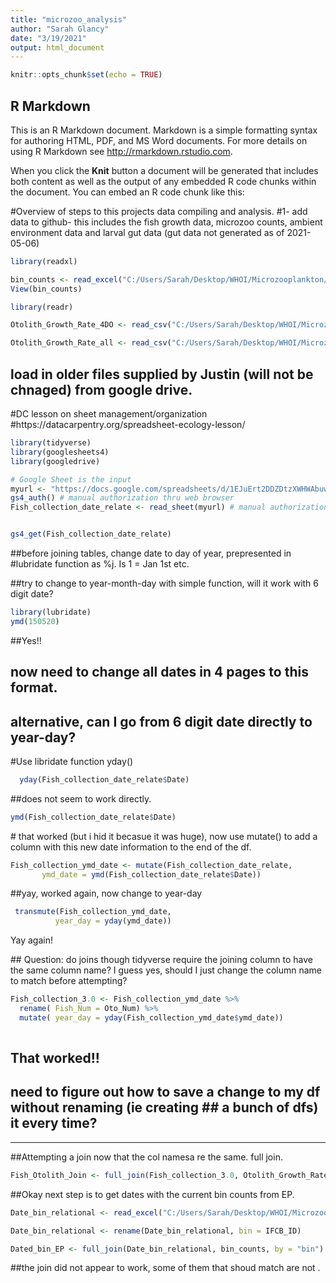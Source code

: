 ```yaml
---
title: "microzoo_analysis"
author: "Sarah Glancy"
date: "3/19/2021"
output: html_document
---
```


```r
knitr::opts_chunk$set(echo = TRUE)
```

## R Markdown

This is an R Markdown document. Markdown is a simple formatting syntax for authoring HTML, PDF, and MS Word documents. For more details on using R Markdown see <http://rmarkdown.rstudio.com>.

When you click the **Knit** button a document will be generated that includes both content as well as the output of any embedded R code chunks within the document. You can embed an R code chunk like this:

#Overview of steps to this projects data compiling and analysis. 
#1- add data to github- this includes the fish growth data, microzoo counts, ambient environment data and larval gut data (gut data not generated as of 2021-05-06)

```r

library(readxl)

bin_counts <- read_excel("C:/Users/Sarah/Desktop/WHOI/Microzooplankton/binCounts_20210506.xlsx")
View(bin_counts)

library(readr)

Otolith_Growth_Rate_4DO <- read_csv("C:/Users/Sarah/Desktop/WHOI/Microzooplankton/Otolith_Growth_Rate_4DO.csv")

Otolith_Growth_Rate_all <- read_csv("C:/Users/Sarah/Desktop/WHOI/Microzooplankton/Otolith_Growth_Rate_all.csv")

```

## load in older files supplied by Justin (will not be chnaged) from google drive. 

#DC lesson on sheet management/organization
#https://datacarpentry.org/spreadsheet-ecology-lesson/

```r
library(tidyverse)
library(googlesheets4)
library(googledrive)

# Google Sheet is the input
myurl <- "https://docs.google.com/spreadsheets/d/1EJuErt2DDZDtzXWHWAbuwS9ptBaA1lkPDLeeiBQg-KU/edit?usp=sharing" # url for googlesheet
gs4_auth() # manual authorization thru web browser
Fish_collection_date_relate <- read_sheet(myurl) # manual authorization thru web browser


gs4_get(Fish_collection_date_relate)

```

##before joining tables, change date to day of year, prepresented in #lubridate function as %j. Is 1 = Jan 1st etc. 

##try to change to year-month-day with simple function, will it work with 6 digit date?
```r
library(lubridate)
ymd(150520)
```

##Yes!!

## now need to change all dates in 4 pages to this format. 
## alternative, can I go from 6 digit date directly to year-day?
     

#Use libridate function yday() 

```r
  yday(Fish_collection_date_relate$Date)
```
  ##does not seem to work directly.
  
```r

ymd(Fish_collection_date_relate$Date)
```
  # that worked (but i hid it becasue it was huge), now use mutate() to add a column with this new date information to the end of the df. 
  
```r
Fish_collection_ymd_date <- mutate(Fish_collection_date_relate, 
       ymd_date = ymd(Fish_collection_date_relate$Date))
```
  ##yay, worked again, now change to year-day
  
```r

 transmute(Fish_collection_ymd_date, 
          year_day = yday(ymd_date))
```
  Yay again!
  
  ## Question: do joins though tidyverse require the joining column to have the same column name? I guess yes, should I just change the column name to match before attempting?
  
```r
Fish_collection_3.0 <- Fish_collection_ymd_date %>%
  rename( Fish_Num = Oto_Num) %>% 
  mutate( year_day = yday(Fish_collection_ymd_date$ymd_date))
  

```
  
## That worked!!
## need to figure out how to save a change to my df without renaming (ie creating ## a bunch of dfs) it every time? 

-----------------------------------------------

##Attempting a join now that the col namesa re the same. full join. 

```r
Fish_Otolith_Join <- full_join(Fish_collection_3.0, Otolith_Growth_Rate_all, by = "Fish_Num")

```

##Okay next step is to get dates with the current bin counts from EP. 

```r
Date_bin_relational <- read_excel("C:/Users/Sarah/Desktop/WHOI/Microzooplankton/Date_bin_relational.xlsx")

Date_bin_relational <- rename(Date_bin_relational, bin = IFCB_ID)

Dated_bin_EP <- full_join(Date_bin_relational, bin_counts, by = "bin")

```

##the join did not appear to work, some of them that shoud match are not . 
